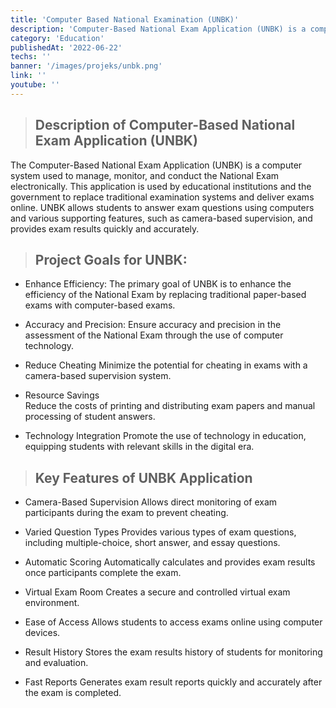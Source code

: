 ```yaml
---
title: 'Computer Based National Examination (UNBK)'
description: 'Computer-Based National Exam Application (UNBK) is a computer system used to manage, monitor, and conduct the National Exam electronically. This application is used by educational institutions and the government to replace traditional examination systems and deliver exams online'
category: 'Education'
publishedAt: '2022-06-22'
techs: ''
banner: '/images/projeks/unbk.png'
link: ''
youtube: ''
---
```


> ## Description of Computer-Based National Exam Application (UNBK)

The Computer-Based National Exam Application (UNBK) is a computer system used to manage, monitor, and conduct the National Exam electronically. This application is used by educational institutions and the government to replace traditional examination systems and deliver exams online. UNBK allows students to answer exam questions using computers and various supporting features, such as camera-based supervision, and provides exam results quickly and accurately.

> ## Project Goals for UNBK:

- Enhance Efficiency:
  The primary goal of UNBK is to enhance the efficiency of the National Exam by replacing traditional paper-based exams with computer-based exams.

- Accuracy and Precision:
  Ensure accuracy and precision in the assessment of the National Exam through the use of computer technology.
- Reduce Cheating
  Minimize the potential for cheating in exams with a camera-based supervision system.

- Resource Savings  
  Reduce the costs of printing and distributing exam papers and manual processing of student answers.

- Technology Integration
  Promote the use of technology in education, equipping students with relevant skills in the digital era.

> ## Key Features of UNBK Application

- Camera-Based Supervision
  Allows direct monitoring of exam participants during the exam to prevent cheating.

- Varied Question Types
  Provides various types of exam questions, including multiple-choice, short answer, and essay questions.

- Automatic Scoring
  Automatically calculates and provides exam results once participants complete the exam.

- Virtual Exam Room
  Creates a secure and controlled virtual exam environment.

- Ease of Access
  Allows students to access exams online using computer devices.

- Result History
  Stores the exam results history of students for monitoring and evaluation.

- Fast Reports
  Generates exam result reports quickly and accurately after the exam is completed.
